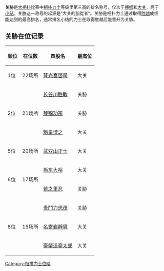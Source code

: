 {{noteTA|1=zh-hans:胁; zh-hant:脇;}}
{{japanese|japanese=関脇|kana=せきわけ|romaji=Sekiwake}}

'''关胁'''是[[大相扑|大相扑]]比赛中[[相扑|相扑]][[力士|力士]]等级里第三高的排名称号，仅次于[[横纲|横纲]]和[[大关|大关]]，高于[[小结|小结]]。关胁这一称号的起源是“大关的脇從者”。关胁是相扑力士通过取得[[胜越|胜越]]成绩能达到的最高排名，通常排名小结的力士在取得胜越后能晋升为关胁。

==关胁在位记录==
{| class="wikitable"
!顺位!!在位数!!四股名||最高位
|-
|rowspan="1"|1位||rowspan="1"|22场所||[[琴光喜啓司|琴光喜啓司]]||大关
|-
|rowspan="3"|2位||rowspan="3"|21场所||[[长谷川胜敏|长谷川胜敏]]||关胁
|-
|[[琴锦功宗|琴锦功宗]]||关胁
|-
|[[魁皇博之|魁皇博之]]||大关
|-
|rowspan="1"|5位||rowspan="1"|20场所||[[武双山正士|武双山正士]]||大关
|-
|rowspan="2"|6位||rowspan="2"|17场所||[[栃东大裕|栃东大裕]]||大关
|-
|[[若之里忍|若之里忍]]||关胁
|-
|rowspan="3"|8位||rowspan="3"|15场所||[[贵鬥力忠茂|贵鬥力忠茂]]||关胁
|-
|[[名寄岩靜男|名寄岩靜男]]||大关
|-
|[[豪榮道豪太郎|豪榮道豪太郎]]||大关
|}

{{相撲}}
[[Category:相撲力士位階|Category:相撲力士位階]]
